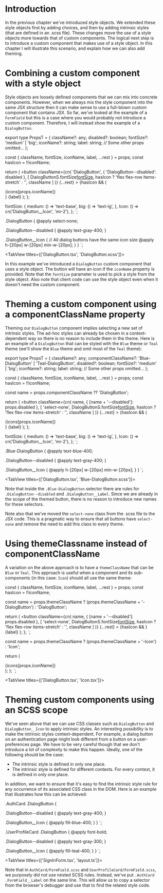 # Introduction

In the previous chapter we've introduced style objects. We extended these style objects first by adding choices, and then by
adding intrinsic styles (that are defined in an .scss file). These changes move the use of a style objects more towards that
of custom components. The logical next step is to introduce a custom component that makes use of a style object.
In this chapter I will illustrate this scenario, and explain how we can also add theming.

# Combining a custom component with a style object

Style objects are loosely defined components that we can mix into concrete components. However, when we always mix the style component
into the same JSX structure then it can make sense to use a full-blown custom component that contains JSX.
So far, we've looked at the example of a `FormField` but this is a case where you would probably not introduce a custom component.
Therefore, I will instead show the example of a `DialogButton`.



export type PropsT = {
  className?: any;
  disabled?: boolean;
  fontSize?: 'medium' | 'big';
  iconName?: string;
  label: string;
  // Some other props omitted...
};

  const { className, fontSize, iconName, label, ...rest } = props;
  const hasIcon = !!iconName;

  return (
    <button
      className={cn(
        'DialogButton',
        { 'DialogButton--disabled': disabled },
        [
          DialogButtonS.fontSize[fontSize](),
          hasIcon ? 'flex flex-row items-stretch' : '', 
          className
        ]
      )}
      {...rest}
    >
      {hasIcon && (
        <div className={cn(DialogButtonS.Icon())}>
          {icons[props.iconName]}
        </div>
      }
      {label}
    </button>
  );
};

  fontSize: {
    medium: () => 'text-base',
    big: () => 'text-lg',
  },
  Icon: () => cn('DialogButton__Icon', 'mr-2'),
};
`;

.DialogButton {
  @apply select-none;

  .DialogButton--disabled {
    @apply text-gray-400;
  }

  .DialogButton__Icon {
    // All dialog buttons have the same icon size
    @apply h-[20px] w-[20px] min-w-[20px];
  }
}
`;

<TabView titles={['DialogButton.tsx', 'DialogButton.scss']}>
  <CodeSnippet code={code1} />
  <CodeSnippet lang="sass" code={code2} />
</TabView>

In this example we've introduced a `DialogButton` custom component that uses a style object. The button will have an icon
if the `iconName` property is provided. Note that the `fontSize` parameter is used to pick a style from the style object.
Also note that client code can use the style object even when it doesn't need the custom component.

# Theming a custom component using a componentClassName property

Theming our `DialogButton` component implies selecting a new set of intrinsic styles. The ad-hoc styles can
already be chosen in a context-dependent way so there is no reason to include them in the theme. Here is an example of a 
`DialogButton` that can be styled with the `Blue` theme or `Teal` theme (we'll show the `Blue` theme and omit most of the 
`Teal` theme):



export type PropsT = {
  className?: any;
  componentClassName?: 'Blue-DialogButton' | 'Teal-DialogButton',
  disabled?: boolean;
  fontSize?: 'medium' | 'big';
  iconName?: string;
  label: string;
  // Some other props omitted...
};

  const { className, fontSize, iconName, label, ...rest } = props;
  const hasIcon = !!iconName;

  const name = props.componentClassName ?? 'DialogButton';

  return (
    <button
      className={cn(
        name,
        { [name + '--disabled']: props.disabled },
        [
          'select-none',
          DialogButtonS.fontSize[fontSize](),
          hasIcon ? 'flex flex-row items-stretch' : '', 
          className
        ]
      )}
      {...rest}
    >
      {hasIcon && (
        <div className={cn(DialogButtonS.Icon())}>
          {icons[props.iconName]}
        </div>
      }
      {label}
    </button>
  );
};

  fontSize: {
    medium: () => 'text-base',
    big: () => 'text-lg',
  },
  Icon: () => cn('DialogButton__Icon', 'mr-2'),
};
`;

.Blue-DialogButton {
  @apply text-blue-400;

  .DialogButton--disabled {
    @apply text-gray-400;
  }

  .DialogButton__Icon {
    @apply h-[20px] w-[20px] min-w-[20px];
  }
}
`;

<TabView titles={['DialogButton.tsx', 'Blue-DialogButton.scss']}>
  <CodeSnippet code={code3} />
  <CodeSnippet lang="sass" code={code4} />
</TabView>

Note that inside the `.Blue-DialogButton` selector there are rules for `.DialogButton--disabled` and
`.DialogButton__Label`. Since we are already in the scope of the themed button, there is no reason to introduce 
new names for these selectors.

Note also that we've moved the `select-none` class from the .scss file to the JSX code. This is a pragmatic way to ensure
that all buttons have `select-none` and remove the need to add this class to every theme.

# Using themeClassname instead of componentClassName

A variation on the above approach is to have a `themeClassName` that can be `Blue` or `Teal`. This approach is useful when 
a component and its sub-components (in this case: `Icon`) should all use the same theme:

  const { className, fontSize, iconName, label, ...rest } = props;
  const hasIcon = !!iconName;

  const name = props.themeClassName ? (props.themeClassName + '-DialogButton') : 'DialogButton';

  return (
    <button
      className={cn(
        name,
        { [name + '--disabled']: props.disabled },
        [
          'select-none',
          DialogButtonS.fontSize[fontSize](),
          hasIcon ? 'flex flex-row items-stretch' : '', 
          className
        ]
      )}
      {...rest}
    >
      {hasIcon && <Icon themeClassName={props.themeClassName} name={props.iconName} />}
      {label}
    </button>
  );
};
`;


  const name = props.themeClassName ? (props.themeClassName + '-Icon') : 'Icon';

  return (
    <div className={cn(name)}>
        {icons[props.iconName]}
    </div>
  );
};
`;

<TabView titles={['DialogButton.tsx', 'Icon.tsx']}>
  <CodeSnippet code={code5} />
  <CodeSnippet code={code6} />
</TabView>

# Theming custom components using an SCSS scope

We've seen above that we can use CSS classes such as `DialogButton` and `DialogButton__Icon` to apply intrinsic styles.
An interesting possibility is to make the intrinsic styles context-dependent. For example, a dialog button on an
authentication page might look different from a button on a user-preferences page. We have to be very careful
though that we don't introduce a lot of complexity to make this happen. Ideally, one of the following should be the case:

- The intrinsic style is defined in only one place.
- The intrinsic style is defined for different contexts. For every context, it is defined in only one place.

In addition, we want to ensure that it's easy to find the intrinsic style rule for any occurrence of its associated CSS class
in the DOM. Here is an example that illustrates how this can be achieved:

.AuthCard .DialogButton {

  .DialogButton--disabled {
    @apply text-gray-400;
  }

  .DialogButton\_\_Icon {
    @apply fill-blue-400;
  }
}
`;

.UserProfileCard .DialogButton {
  @apply font-bold;
  
  .DialogButton--disabled {
    @apply text-gray-300;
  }

  .DialogButton\_\_Icon {
    @apply fill-teal-400;
  }
}
`;

<TabView titles={['SignInForm.tsx', 'layout.ts']}>
  <CodeSnippet code={code7} />
  <CodeSnippet code={code8} />
</TabView>

Note that in `AuthCard/FormField.scss` and `UserProfileCard/FormField.scss`, we purposely did not use nested SCSS rules.
Instead, we've put `.AuthCard .FormField__Label` on the same line. This will allow us to copy a selector from the browser's
debugger and use that to find the related style code.
